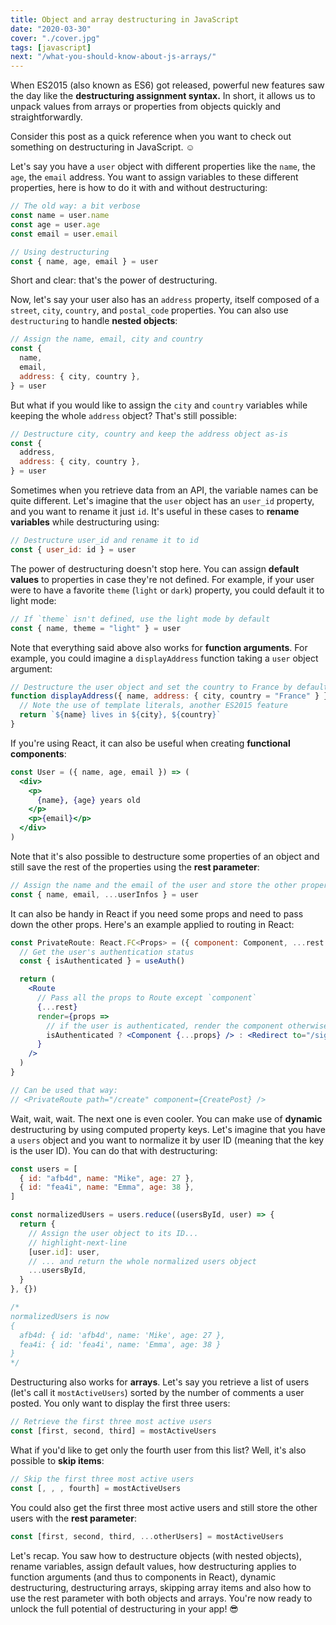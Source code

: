 ```yaml
---
title: Object and array destructuring in JavaScript
date: "2020-03-30"
cover: "./cover.jpg"
tags: [javascript]
next: "/what-you-should-know-about-js-arrays/"
---
```


When ES2015 (also known as ES6) got released, powerful new features saw the day like the **destructuring assignment syntax.** In short, it allows us to unpack values from arrays or properties from objects quickly and straightforwardly.

Consider this post as a quick reference when you want to check out something on destructuring in JavaScript. ☺️

Let's say you have a `user` object with different properties like the `name`, the `age`, the `email` address. You want to assign variables to these different properties, here is how to do it with and without destructuring:

```javascript
// The old way: a bit verbose
const name = user.name
const age = user.age
const email = user.email

// Using destructuring
const { name, age, email } = user
```

Short and clear: that's the power of destructuring.

Now, let's say your user also has an `address` property, itself composed of a `street`, `city`, `country`, and `postal_code` properties. You can also use `destructuring` to handle **nested objects**:

```javascript
// Assign the name, email, city and country
const {
  name,
  email,
  address: { city, country },
} = user
```

But what if you would like to assign the `city` and `country` variables while keeping the whole `address` object? That's still possible:

```javascript
// Destructure city, country and keep the address object as-is
const {
  address,
  address: { city, country },
} = user
```

Sometimes when you retrieve data from an API, the variable names can be quite different. Let's imagine that the `user` object has an `user_id` property, and you want to rename it just `id`. It's useful in these cases to **rename variables** while destructuring using:

```javascript
// Destructure user_id and rename it to id
const { user_id: id } = user
```

The power of destructuring doesn't stop here. You can assign **default values** to properties in case they're not defined. For example, if your user were to have a favorite `theme` (`light` or `dark`) property, you could default it to light mode:

```javascript
// If `theme` isn't defined, use the light mode by default
const { name, theme = "light" } = user
```

Note that everything said above also works for **function arguments**. For example, you could imagine a `displayAddress` function taking a `user` object argument:

```javascript
// Destructure the user object and set the country to France by default
function displayAddress({ name, address: { city, country = "France" } }) {
  // Note the use of template literals, another ES2015 feature
  return `${name} lives in ${city}, ${country}`
}
```

If you're using React, it can also be useful when creating **functional components**:

```jsx
const User = ({ name, age, email }) => (
  <div>
    <p>
      {name}, {age} years old
    </p>
    <p>{email}</p>
  </div>
)
```

Note that it's also possible to destructure some properties of an object and still save the rest of the properties using the **rest parameter**:

```javascript
// Assign the name and the email of the user and store the other properties in userInfos
const { name, email, ...userInfos } = user
```

It can also be handy in React if you need some props and need to pass down the other props.
Here's an example applied to routing in React:

```jsx
const PrivateRoute: React.FC<Props> = ({ component: Component, ...rest }) => {
  // Get the user's authentication status
  const { isAuthenticated } = useAuth()

  return (
    <Route
      // Pass all the props to Route except `component`
      {...rest}
      render={props =>
        // if the user is authenticated, render the component otherwise redirect him to the signin screen
        isAuthenticated ? <Component {...props} /> : <Redirect to="/signin" />
      }
    />
  )
}

// Can be used that way:
// <PrivateRoute path="/create" component={CreatePost} />
```

Wait, wait, wait. The next one is even cooler. You can make use of **dynamic** destructuring by using computed property keys. Let's imagine that you have a `users` object and you want to normalize it by user ID (meaning that the key is the user ID). You can do that with destructuring:

```javascript
const users = [
  { id: "afb4d", name: "Mike", age: 27 },
  { id: "fea4i", name: "Emma", age: 38 },
]

const normalizedUsers = users.reduce((usersById, user) => {
  return {
    // Assign the user object to its ID...
    // highlight-next-line
    [user.id]: user,
    // ... and return the whole normalized users object
    ...usersById,
  }
}, {})

/* 
normalizedUsers is now
{
  afb4d: { id: 'afb4d', name: 'Mike', age: 27 },
  fea4i: { id: 'fea4i', name: 'Emma', age: 38 }
}
*/
```

Destructuring also works for **arrays**. Let's say you retrieve a list of users (let's call it `mostActiveUsers`) sorted by the number of comments a user posted. You only want to display the first three users:

```js
// Retrieve the first three most active users
const [first, second, third] = mostActiveUsers
```

What if you'd like to get only the fourth user from this list? Well, it's also possible to **skip items**:

```js
// Skip the first three most active users
const [, , , fourth] = mostActiveUsers
```

You could also get the first three most active users and still store the other users with the **rest parameter**:

```js
const [first, second, third, ...otherUsers] = mostActiveUsers
```

Let's recap. You saw how to destructure objects (with nested objects), rename variables, assign default values, how destructuring applies to function arguments (and thus to components in React), dynamic destructuring, destructuring arrays, skipping array items and also how to use the rest parameter with both objects and arrays.
You're now ready to unlock the full potential of destructuring in your app! 😎
